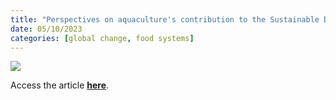 ```yaml
---
title: "Perspectives on aquaculture's contribution to the Sustainable Development Goals for improved human and planetary health"
date: 05/10/2023
categories: [global change, food systems]
---
```


![](troell-et-al-2023.png)

Access the article [**here**](https://onlinelibrary.wiley.com/doi/full/10.1111/jwas.12946#).
